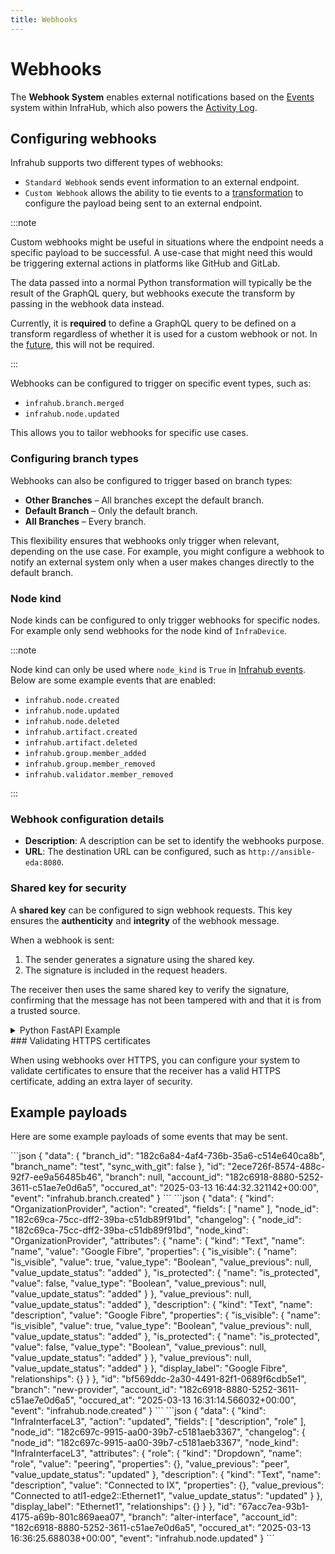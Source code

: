 ```yaml
---
title: Webhooks
---
```


# Webhooks

The **Webhook System** enables external notifications based on the [Events](./events.mdx) system within InfraHub, which also powers the [Activity Log](./activity-log.mdx).

## Configuring webhooks

Infrahub supports two different types of webhooks:

- `Standard Webhook` sends event information to an external endpoint.
- `Custom Webhook` allows the ability to tie events to a [transformation](../topics/transformation.mdx) to configure the payload being sent to an external endpoint.

:::note

Custom webhooks might be useful in situations where the endpoint needs a specific payload to be successful. A use-case that might need this would be triggering external actions in platforms like GitHub and GitLab.

The data passed into a normal Python transformation will typically be the result of the GraphQL query, but webhooks execute the transform by passing in the webhook data instead.

Currently, it is **required** to define a GraphQL query to be defined on a transform regardless of whether it is used for a custom webhook or not. In the [future](https://github.com/opsmill/infrahub/issues/6650), this will not be required.

:::

Webhooks can be configured to trigger on specific event types, such as:

- `infrahub.branch.merged`
- `infrahub.node.updated`

This allows you to tailor webhooks for specific use cases.

### Configuring branch types

Webhooks can also be configured to trigger based on branch types:

- **Other Branches** – All branches except the default branch.
- **Default Branch** – Only the default branch.
- **All Branches** – Every branch.

This flexibility ensures that webhooks only trigger when relevant, depending on the use case. For example, you might configure a webhook to notify an external system only when a user makes changes directly to the default branch.

### Node kind

Node kinds can be configured to only trigger webhooks for specific nodes. For example only send webhooks for the node kind of `InfraDevice`.

:::note

Node kind can only be used where `node_kind` is `True` in [Infrahub events](../reference/infrahub-events.mdx). Below are some example events that are enabled:

- `infrahub.node.created`
- `infrahub.node.updated`
- `infrahub.node.deleted`
- `infrahub.artifact.created`
- `infrahub.artifact.deleted`
- `infrahub.group.member_added`
- `infrahub.group.member_removed`
- `infrahub.validator.member_removed`

:::

### Webhook configuration details

- **Description**: A description can be set to identify the webhooks purpose.
- **URL**: The destination URL can be configured, such as `http://ansible-eda:8080`.

### Shared key for security

A **shared key** can be configured to sign webhook requests. This key ensures the **authenticity** and **integrity** of the webhook message.

When a webhook is sent:

1. The sender generates a signature using the shared key.
2. The signature is included in the request headers.

The receiver then uses the same shared key to verify the signature, confirming that the message has not been tampered with and that it is from a trusted source.

<details>
  <summary>Python FastAPI Example</summary>
  <CodeBlock language="python" title="webhook-reciever.py">{FastapiWebhookReciever}</CodeBlock>

</details>
<!-- vale off -->
### Validating HTTPS certificates
<!-- vale on -->

When using webhooks over HTTPS, you can configure your system to validate certificates to ensure that the receiver has a valid HTTPS certificate, adding an extra layer of security.

## Example payloads

Here are some example payloads of some events that may be sent.
<!-- vale off -->
<Tabs>
  <TabItem value="infrahub.branch.created" label="infrahub.branch.created" default>
```json
{
  "data": {
    "branch_id": "182c6a84-4af4-736b-35a6-c514e640ca8b",
    "branch_name": "test",
    "sync_with_git": false
  },
  "id": "2ece726f-8574-488c-92f7-ee9a56485b46",
  "branch": null,
  "account_id": "182c6918-8880-5252-3611-c51ae7e0d6a5",
  "occured_at": "2025-03-13 16:44:32.321142+00:00",
  "event": "infrahub.branch.created"
}
```
  </TabItem>
  <TabItem value="infrahub.node.created" label="infrahub.node.created">
```json
{
  "data": {
    "kind": "OrganizationProvider",
    "action": "created",
    "fields": [
      "name"
    ],
    "node_id": "182c69ca-75cc-dff2-39ba-c51db89f91bd",
    "changelog": {
      "node_id": "182c69ca-75cc-dff2-39ba-c51db89f91bd",
      "node_kind": "OrganizationProvider",
      "attributes": {
        "name": {
          "kind": "Text",
          "name": "name",
          "value": "Google Fibre",
          "properties": {
            "is_visible": {
              "name": "is_visible",
              "value": true,
              "value_type": "Boolean",
              "value_previous": null,
              "value_update_status": "added"
            },
            "is_protected": {
              "name": "is_protected",
              "value": false,
              "value_type": "Boolean",
              "value_previous": null,
              "value_update_status": "added"
            }
          },
          "value_previous": null,
          "value_update_status": "added"
        },
        "description": {
          "kind": "Text",
          "name": "description",
          "value": "Google Fibre",
          "properties": {
            "is_visible": {
              "name": "is_visible",
              "value": true,
              "value_type": "Boolean",
              "value_previous": null,
              "value_update_status": "added"
            },
            "is_protected": {
              "name": "is_protected",
              "value": false,
              "value_type": "Boolean",
              "value_previous": null,
              "value_update_status": "added"
            }
          },
          "value_previous": null,
          "value_update_status": "added"
        }
      },
      "display_label": "Google Fibre",
      "relationships": {}
    }
  },
  "id": "bf569ddc-2a30-4491-82f1-0689f6cdb5e1",
  "branch": "new-provider",
  "account_id": "182c6918-8880-5252-3611-c51ae7e0d6a5",
  "occured_at": "2025-03-13 16:31:14.566032+00:00",
  "event": "infrahub.node.created"
}
```
  </TabItem>

  <TabItem value="infrahub.node.updated" label="infrahub.node.updated">
```json
{
  "data": {
    "kind": "InfraInterfaceL3",
    "action": "updated",
    "fields": [
      "description",
      "role"
    ],
    "node_id": "182c697c-9915-aa00-39b7-c5181aeb3367",
    "changelog": {
      "node_id": "182c697c-9915-aa00-39b7-c5181aeb3367",
      "node_kind": "InfraInterfaceL3",
      "attributes": {
        "role": {
          "kind": "Dropdown",
          "name": "role",
          "value": "peering",
          "properties": {},
          "value_previous": "peer",
          "value_update_status": "updated"
        },
        "description": {
          "kind": "Text",
          "name": "description",
          "value": "Connected to IX",
          "properties": {},
          "value_previous": "Connected to atl1-edge2::Ethernet1",
          "value_update_status": "updated"
        }
      },
      "display_label": "Ethernet1",
      "relationships": {}
    }
  },
  "id": "67acc7ea-93b1-4175-a69b-801c869aea07",
  "branch": "alter-interface",
  "account_id": "182c6918-8880-5252-3611-c51ae7e0d6a5",
  "occured_at": "2025-03-13 16:36:25.688038+00:00",
  "event": "infrahub.node.updated"
}
```
  </TabItem>
</Tabs>
<!-- vale on -->
